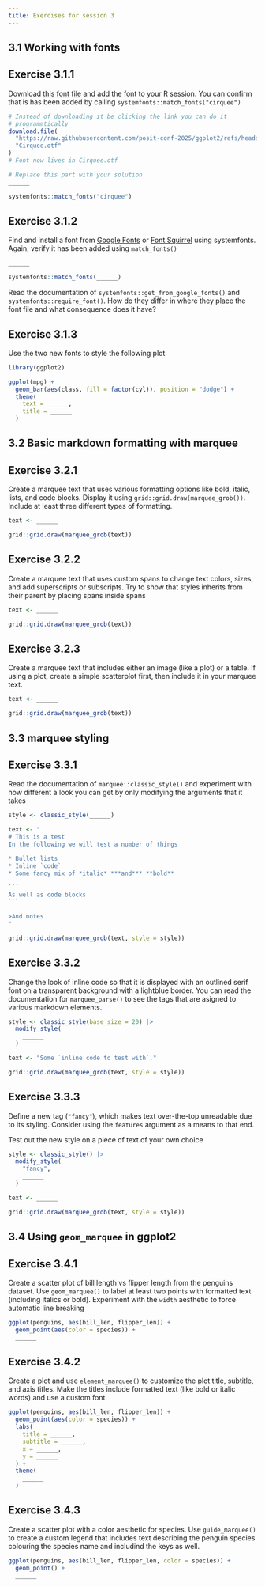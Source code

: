 ```yaml
---
title: Exercises for session 3
---
```


## 3.1 Working with fonts

## Exercise 3.1.1
Download [this font file](https://github.com/posit-conf-2025/ggplot2/raw/refs/heads/main/assets/Cirquee.otf) and add the font to your R session. You can confirm that is has been added by calling `systemfonts::match_fonts("cirquee")`

```r
# Instead of downloading it be clicking the link you can do it 
# programmtically
download.file(
  "https://raw.githubusercontent.com/posit-conf-2025/ggplot2/refs/heads/main/assets/Cirquee.otf", 
  "Cirquee.otf"
)
# Font now lives in Cirquee.otf

# Replace this part with your solution
______

systemfonts::match_fonts("cirquee")
```

## Exercise 3.1.2
Find and install a font from [Google Fonts](https://fonts.google.com/) or [Font Squirrel](https://www.fontsquirrel.com) using systemfonts. Again, verify it has been added using `match_fonts()`

```r
______

systemfonts::match_fonts(______)
```

Read the documentation of `systemfonts::get_from_google_fonts()` and `systemfonts::require_font()`. How do they differ in where they place the font file and what consequence does it have?

## Exercise 3.1.3
Use the two new fonts to style the following plot

```r
library(ggplot2)

ggplot(mpg) + 
  geom_bar(aes(class, fill = factor(cyl)), position = "dodge") + 
  theme(
    text = ______,
    title = ______
  )
```

## 3.2 Basic markdown formatting with marquee

## Exercise 3.2.1
Create a marquee text that uses various formatting options like bold, italic, lists, and code blocks. Display it using `grid::grid.draw(marquee_grob())`. Include at least three different types of formatting.

```r
text <- ______

grid::grid.draw(marquee_grob(text))
```

## Exercise 3.2.2
Create a marquee text that uses custom spans to change text colors, sizes, and add superscripts or subscripts. Try to show that styles inherits from their parent by placing spans inside spans

```r
text <- ______

grid::grid.draw(marquee_grob(text))
```

## Exercise 3.2.3
Create a marquee text that includes either an image (like a plot) or a table. If using a plot, create a simple scatterplot first, then include it in your marquee text.

```r
text <- ______

grid::grid.draw(marquee_grob(text))
```

## 3.3 marquee styling

## Exercise 3.3.1
Read the documentation of `marquee::classic_style()` and experiment with how different a look you can get by only modifying the arguments that it takes

````r
style <- classic_style(______)

text <- "
# This is a test
In the following we will test a number of things

* Bullet lists
* Inline `code`
* Some fancy mix of *italic* ***and*** **bold**

```
As well as code blocks
```

>And notes
"

grid::grid.draw(marquee_grob(text, style = style))
````

## Exercise 3.3.2
Change the look of inline code so that it is displayed with an outlined serif
font on a transparent background with a lightblue border. You can read the 
documentation for `marquee_parse()` to see the tags that are asigned to various
markdown elements.

```r
style <- classic_style(base_size = 20) |>
  modify_style(
    ______
  )

text <- "Some `inline code to test with`."

grid::grid.draw(marquee_grob(text, style = style))
```

## Exercise 3.3.3
Define a new tag (`"fancy"`), which makes text over-the-top unreadable due to
its styling. Consider using the `features` argument as a means to that end. 

Test out the new style on a piece of text of your own choice

```r
style <- classic_style() |>
  modify_style(
    "fancy",
    ______
  )

text <- ______

grid::grid.draw(marquee_grob(text, style = style))
```

## 3.4 Using `geom_marquee` in ggplot2

## Exercise 3.4.1
Create a scatter plot of bill length vs flipper length from the penguins dataset. Use `geom_marquee()` to label at least two points with formatted text (including italics or bold). Experiment with the `width` aesthetic to force automatic line breaking

```r
ggplot(penguins, aes(bill_len, flipper_len)) + 
  geom_point(aes(color = species)) +
  ______
```

## Exercise 3.4.2
Create a plot and use `element_marquee()` to customize the plot title, subtitle, and axis titles. Make the titles include formatted text (like bold or italic words) and use a custom font.

```r
ggplot(penguins, aes(bill_len, flipper_len)) + 
  geom_point(aes(color = species)) +
  labs(
    title = ______,
    subtitle = ______,
    x = ______,
    y = ______
  ) +
  theme(
    ______
  )
```

## Exercise 3.4.3
Create a scatter plot with a color aesthetic for species. Use `guide_marquee()` to create a custom legend that includes text describing the penguin species colouring the species name and includind the keys as well.

```r
ggplot(penguins, aes(bill_len, flipper_len, color = species)) + 
  geom_point() +
  ______
```
